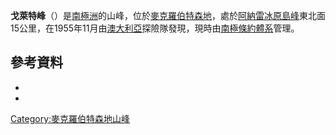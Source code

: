 {{coord|69|53|S|64|55|E|source:GNIS|display=title}}

'''戈萊特峰'''（{{lang-en|Gowlett Peaks}}）是[[南極洲|南極洲]]的山峰，位於[[麥克羅伯特森地|麥克羅伯特森地]]，處於[[阿納雷冰原島峰|阿納雷冰原島峰]]東北面15公里，在1955年11月由[[澳大利亞|澳大利亞]]探險隊發現，現時由[[南極條約體系|南極條約體系]]管理。

==參考資料==
*{{cite gnis | type = antarid | id = 5907| name = Gowlett Peaks | accessdate = 2012-05-02}}
*{{usgs-gazetteer|id=5907}}

{{DEFAULTSORT:Gowlett Peaks}}
[[Category:麥克羅伯特森地山峰|Category:麥克羅伯特森地山峰]]


{{MacRobertsonLand-geo-stub}}